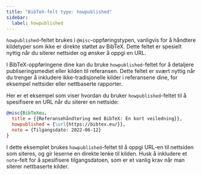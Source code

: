 ```yaml
---
title: "BibTeX-felt type: howpublished"
sidebar:
  label: howpublished
---
```



`howpublished`-feltet brukes i `@misc`-oppføringstypen, vanligvis for å håndtere kildetyper som ikke er direkte støttet av BibTeX. Dette feltet er spesielt nyttig når du siterer nettsider og ønsker å oppgi en URL.

<CiteDrive/>

I BibTeX-oppføringene dine kan du bruke `howpublished`-feltet for å detaljere publiseringsmediet eller kilden til referansen. Dette feltet er svært nyttig når du trenger å inkludere ikke-tradisjonelle kilder i referansene dine, for eksempel nettsider eller nettbaserte rapporter.

Her er et eksempel som viser hvordan du bruker `howpublished`-feltet til å spesifisere en URL når du siterer en nettside:

```bibtex
@misc{BibTeXeu,
  title = {{Referansehåndtering med BibTeX: En kort veiledning}},
  howpublished = {\url{https://bibtex.eu/}},
  note = {Tilgangsdato: 2022-06-12}
}
```

I dette eksemplet brukes `howpublished`-feltet til å oppgi URL-en til nettsiden som siteres, og gir leserne en direkte lenke til kilden. Husk å inkludere et `note`-felt for å spesifisere tilgangsdatoen, som er et vanlig krav når man siterer nettbaserte kilder.
